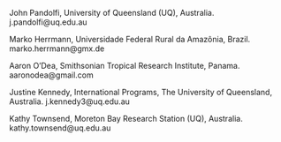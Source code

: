 John Pandolfi, University of Queensland (UQ), Australia. j.pandolfi@uq.edu.au

Marko Herrmann, Universidade Federal Rural da Amazônia, Brazil. marko.herrmann@gmx.de

Aaron O'Dea, Smithsonian Tropical Research Institute, Panama. aaronodea@gmail.com

Justine Kennedy, International Programs, The University of Queensland, Australia. j.kennedy3@uq.edu.au

Kathy Townsend, Moreton Bay Research Station (UQ), Australia. kathy.townsend@uq.edu.au
